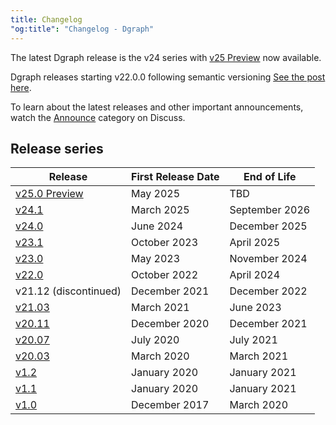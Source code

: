 ```yaml
---
title: Changelog
"og:title": "Changelog - Dgraph"
---
```



<DgraphWIP />

The latest Dgraph release is the v24 series with
[v25 Preview](/dgraph/v25-preview) now available.

Dgraph releases starting v22.0.0 following semantic versioning
[See the post here](https://discuss.hypermode.com/t/dgraph-v22-0-0-rc1-20221003-release-candidate/).

To learn about the latest releases and other important announcements, watch the
[Announce][] category on Discuss.

[Announce]: https://discuss.hypermode.com/c/announce

## Release series

| Release               | First Release Date | End of Life    |
| --------------------- | ------------------ | -------------- |
| [v25.0 Preview][]     | May 2025           | TBD            |
| [v24.1][]             | March 2025         | September 2026 |
| [v24.0][]             | June 2024          | December 2025  |
| [v23.1][]             | October 2023       | April 2025     |
| [v23.0][]             | May 2023           | November 2024  |
| [v22.0][]             | October 2022       | April 2024     |
| v21.12 (discontinued) | December 2021      | December 2022  |
| [v21.03][]            | March 2021         | June 2023      |
| [v20.11][]            | December 2020      | December 2021  |
| [v20.07][]            | July 2020          | July 2021      |
| [v20.03][]            | March 2020         | March 2021     |
| [v1.2][]              | January 2020       | January 2021   |
| [v1.1][]              | January 2020       | January 2021   |
| [v1.0][]              | December 2017      | March 2020     |

[v25.0 Preview]: https://hypermode.com/blog/dgraph-v25-preview
[v24.1]: https://hypermode.com/blog/dgraph-v241-knowledge-graphs-faster
[v24.0]:
  https://discuss.hypermode.com/t/dgraph-release-v24-0-0-is-now-available/19346
[v23.1]:
  https://discuss.hypermode.com/t/dgraph-23-1-0-is-generally-available-on-dgraph-cloud-dockerhub-and-github/18980
[v23.0]:
  https://discuss.hypermode.com/t/dgraph-release-v23-0-0-is-now-generally-available/18634
[v22.0]:
  https://discuss.hypermode.com/t/dgraph-release-v22-0-2-is-now-generally-available/18117
[v21.03]:
  https://discuss.hypermode.com/t/release-notes-v21-03-0-resilient-rocket/13587
[v20.11]:
  https://discuss.hypermode.com/t/release-notes-v20-11-0-tenacious-tchalla/11942
[v20.07]: https://discuss.hypermode.com/t/dgraph-v20-07-3-release/12107
[v20.03]: https://discuss.hypermode.com/t/dgraph-v20-03-7-release/12077
[v1.2]: https://discuss.hypermode.com/t/dgraph-v1-2-8-release/11183
[v1.1]: https://discuss.hypermode.com/t/dgraph-v1-1-1-release/5664
[v1.0]: https://discuss.hypermode.com/t/dgraph-v1-0-18-release/5663
